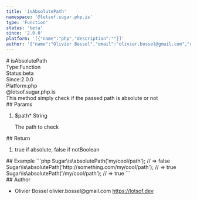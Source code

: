 ```yaml
---
title: 'isAbsolutePath'
namespace: '@lotsof.sugar.php.is'
type: 'Function'
status: 'beta'
since: '2.0.0'
platform: '[{"name":"php","description":""}]'
author: '{"name":"Olivier Bossel","email":"olivier.bossel@gmail.com","url":"https://lotsof.dev"}'
---
```

<div class="docmap-mdx">
# isAbsolutePath
<div class="_metas">
<div class="_type"><span class="_type-label">Type:</span><span class="_type-value">Function</span></div>
<div class="_status"><span class="_status-label">Status:</span><span class="_status-value -beta">beta</span></div>
<div class="_since"><span class="_since-label">Since:</span><span class="_since-value">2.0.0</span></div>
<div class="_platform"><span class="_platform-label">Platform:</span><span class="_platform-value -php">php</span></div>
</div>
<div class="_namespace">@lotsof.sugar.php.is</div>
<div class="_description">
This method simply check if the passed path is absolute or not
</div>
<div class="_params">
## Params
<ol class="_list">
<li class="_item">
<span class="_name">$path<span class="_required">*</span></span><span class="_default"></span> <span class="_type">String</span>
<p class="_description">The path to check</p>
</li>
</ol>
</div>
<div class="_return">
## Return
<ol class="_list">
<li class="_item">
<span class="_description">true if absolute, false if not</span><span class="_default"></span><span class="_type">Boolean</span>
</li>
</ol>
</div>
<div class="_examples">
## Example
```php
Sugar\is\absolutePath('my/cool/path'); // => false
Sugar\is\absolutePath('http://something.com/my/cool/path'); // => true
Sugar\is\absolutePath('/my/cool/path'); // => true
```
</div>
<div class="_author">
## Author
<ul class="_list">
<li class="_item">
<span class="_name">Olivier Bossel</span>
<span class="_email">olivier.bossel@gmail.com</span>
<a href="https://lotsof.dev" target="_blank" class="_url">https://lotsof.dev</a>
</li>
</ul>
</div>
</div>